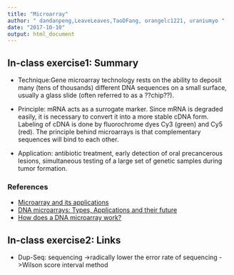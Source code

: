 ```yaml
---
title: "Microarray"
author: " dandanpeng,LeaveLeaves,TaoDFang, orangelc1221, uraniumyo "
date: "2017-10-10"
output: html_document
---
```

## In-class exercise1: Summary

- Technique:Gene microarray technology rests on the ability to deposit many (tens of thousands) different DNA sequences on a small surface, usually a glass slide (often referred to as a ??chip??). 

- Principle: mRNA acts as a surrogate marker. Since mRNA is degraded easily, it is necessary to convert it into a more stable cDNA form. Labeling of cDNA is done by fluorochrome dyes Cy3 (green) and Cy5 (red). The principle behind microarrays is that complementary sequences will bind to each other.

- Application: antibiotic treatment, early detection of oral precancerous lesions, simultaneous testing of a large set of genetic samples during tumor formation.

### References
- [Microarray and its applications](https://www.ncbi.nlm.nih.gov/pmc/articles/PMC3467903/)
- [DNA microarrays: Types, Applications and their future](https://www.ncbi.nlm.nih.gov/pmc/articles/PMC4011503/)
- [How does a DNA microarray work?](https://www.youtube.com/watch?v=pWk_zBpKt_w)

## In-class exercise2: Links

- Dup-Seq: sequencing ->radically lower the error rate of sequencing            ->Wilson score interval method

